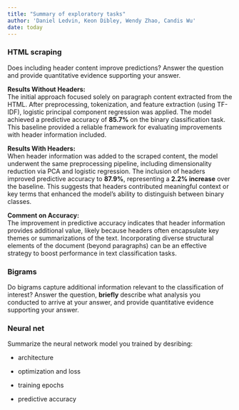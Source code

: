 ```yaml
---
title: "Summary of exploratory tasks"
author: 'Daniel Ledvin, Keon Dibley, Wendy Zhao, Candis Wu'
date: today
---
```


### HTML scraping

Does including header content improve predictions? Answer the question and provide quantitative evidence supporting your answer.

**Results Without Headers:**  
The initial approach focused solely on paragraph content extracted from the HTML. After preprocessing, tokenization, and feature extraction (using TF-IDF), logistic principal component regression was applied. The model achieved a predictive accuracy of **85.7%** on the binary classification task. This baseline provided a reliable framework for evaluating improvements with header information included.

**Results With Headers:**  
When header information was added to the scraped content, the model underwent the same preprocessing pipeline, including dimensionality reduction via PCA and logistic regression. The inclusion of headers improved predictive accuracy to **87.9%**, representing a **2.2% increase** over the baseline. This suggests that headers contributed meaningful context or key terms that enhanced the model's ability to distinguish between binary classes.

**Comment on Accuracy:**  
The improvement in predictive accuracy indicates that header information provides additional value, likely because headers often encapsulate key themes or summarizations of the text. Incorporating diverse structural elements of the document (beyond paragraphs) can be an effective strategy to boost performance in text classification tasks. 

### Bigrams

Do bigrams capture additional information relevant to the classification of interest? Answer the question, **briefly** describe what analysis you conducted to arrive at your answer, and provide quantitative evidence supporting your answer.

### Neural net

Summarize the neural network model you trained by desribing:

-   architecture

-   optimization and loss

-   training epochs

-   predictive accuracy
